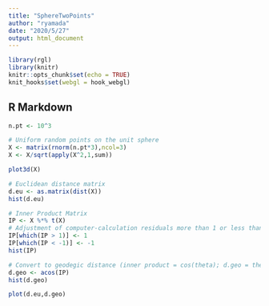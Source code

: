 ```yaml
---
title: "SphereTwoPoints"
author: "ryamada"
date: "2020/5/27"
output: html_document
---
```


```r
library(rgl)
library(knitr)
knitr::opts_chunk$set(echo = TRUE)
knit_hooks$set(webgl = hook_webgl)
```

## R Markdown

```r
n.pt <- 10^3

# Uniform random points on the unit sphere
X <- matrix(rnorm(n.pt*3),ncol=3)
X <- X/sqrt(apply(X^2,1,sum))
```

```r

plot3d(X)
```

```r
# Euclidean distance matrix
d.eu <- as.matrix(dist(X))
hist(d.eu)
```

```r
# Inner Product Matrix
IP <- X %*% t(X)
# Adjustment of computer-calculation residuals more than 1 or less than -1
IP[which(IP > 1)] <- 1
IP[which(IP < -1)] <- -1
hist(IP)
```

```r
# Convert to geodegic distance (inner product = cos(theta); d.geo = theta)
d.geo <- acos(IP)
hist(d.geo)
```

```r
plot(d.eu,d.geo)
```